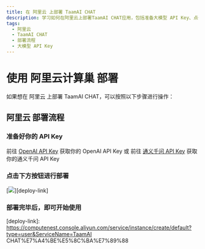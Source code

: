 ```yaml
---
title: 在 阿里云 上部署 TaamAI CHAT
description: 学习如何在阿里云上部署TaamAI CHAT应用，包括准备大模型 API Key、点击部署按钮等操作。
tags:
  - 阿里云
  - TaamAI CHAT
  - 部署流程
  - 大模型 API Key
---
```


# 使用 阿里云计算巢 部署

如果想在 阿里云 上部署 TaamAI CHAT，可以按照以下步骤进行操作：

## 阿里云 部署流程

<Steps>

### 准备好你的 API Key

前往 [OpenAI API Key](https://platform.openai.com/account/api-keys) 获取你的 OpenAI API Key
或 前往 [通义千问 API Key](https://bailian.console.aliyun.com/?apiKey=1#/api-key) 获取你的通义千问 API Key

### 点击下方按钮进行部署

[![][deploy-button-image]][deploy-link]

### 部署完毕后，即可开始使用

</Steps>

[deploy-button-image]: https://service-info-public.oss-cn-hangzhou.aliyuncs.com/computenest-en.svg
[deploy-link]: https://computenest.console.aliyun.com/service/instance/create/default?type=user&ServiceName=TaamAI CHAT%E7%A4%BE%E5%8C%BA%E7%89%88
